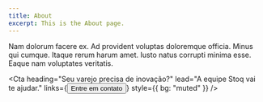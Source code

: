 ```yaml
---
title: About
excerpt: This is the About page.
---
```


<PageHeader
  heading="About"
  lead="This is the About page"
/>

<Section
  heading="Cards"
  lead="Voluptates tempora harum iusto. Consequuntur sunt est accusantium ratione"
>
<Grid columns={[1, 2]} gap={[0, 4, 8]}>
    <Card
      heading="Gaeritatis assumenda totam"
      imageUrl="placeholder.jpg"
    >
Nam dolorum facere ex. Ad provident voluptas doloremque officia. Minus qui cumque.
    </Card>
    <Card
      heading="Iusto natus"
      imageUrl="placeholder.jpg"
    >
Itaque rerum harum amet. Iusto natus corrupti minima esse. Eaque nam voluptates veritatis.
    </Card>
</Grid>
</Section>


<Cta
  heading="Seu varejo precisa de inovação?"
  lead="A equipe Stoq vai te ajudar."
  links={<Button url="/contact/">Entre em contato</Button>}
  style={{
    bg: "muted"
  }}
/>
